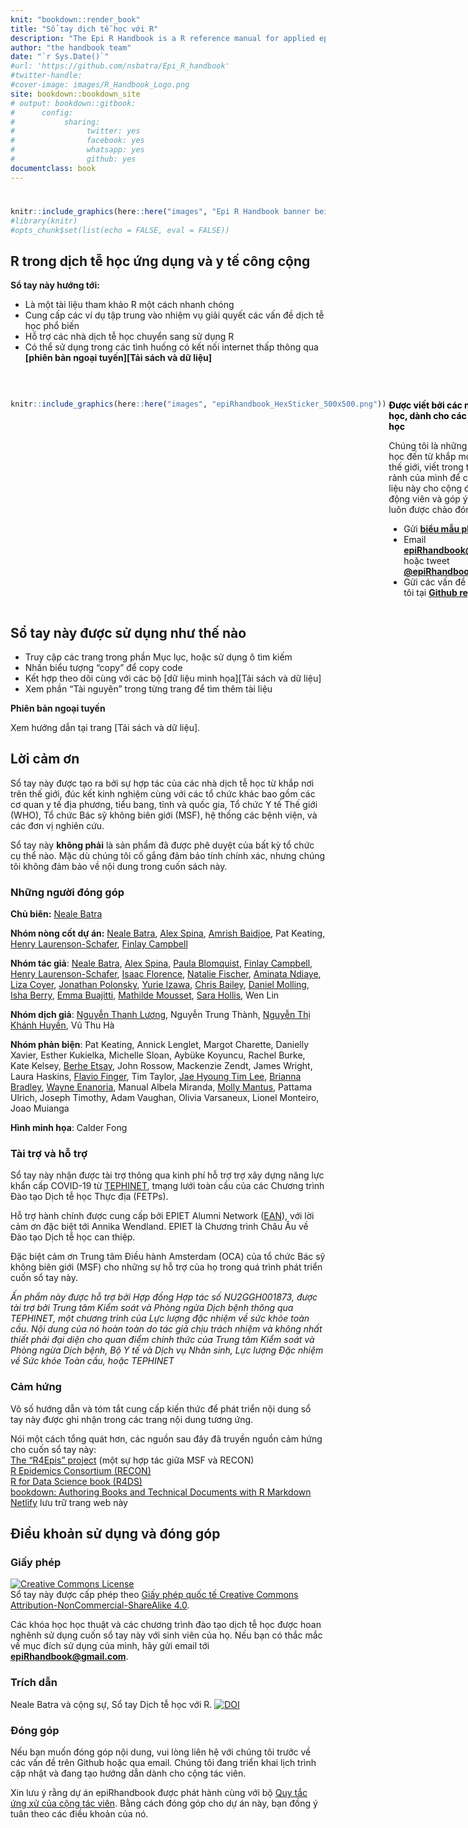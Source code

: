 ```yaml
---
knit: "bookdown::render_book"
title: "Sổ tay dịch tễ học với R"  
description: "The Epi R Handbook is a R reference manual for applied epidemiology and public health."
author: "the handbook team"
date: "`r Sys.Date()`"
#url: 'https://github.com/nsbatra/Epi_R_handbook'
#twitter-handle: 
#cover-image: images/R_Handbook_Logo.png
site: bookdown::bookdown_site
# output: bookdown::gitbook:
#      config:
#           sharing:
#                twitter: yes
#                facebook: yes
#                whatsapp: yes
#                github: yes
documentclass: book
---
```


#  {.unnumbered}

```r
knitr::include_graphics(here::here("images", "Epi R Handbook banner beige 1500x500.png"))
#library(knitr)
#opts_chunk$set(list(echo = FALSE, eval = FALSE))
```

<meta name="description" content="The Epi R Handbook is an R reference manual for applied epidemiology and public health.">

<meta http-equiv="Content-Type" content="text/html; charset=utf-8">

<!-- <span style="color: red;">**THIS IS A DRAFT.  REVIEWERS GIVE FEEDBACK AT THIS [LINK](https://forms.gle/4RNdRRLGx67xW9yq9)**.</span> -->

<!-- <span style="color: darkgreen;">**DO YOU LIKE THIS HANDBOOK? SHOULD SOMETHING BE CHANGED? PLEASE TELL US!**</span> -->

<!-- <form target="_blank" action="https://forms.gle/A5SnRVws7tPD15Js9"> -->

<!--     <input type="submit" value="FEEDBACK" /> -->

<!-- </form> -->

<!-- ======================================================= -->

<!-- ## An R reference manual for applied epidemiology and public health {.unnumbered} -->

<!-- <span style="color: brown;">**The Epi R Handbook is an R reference manual for applied epidemiology and public health.**</span> -->

<!-- ## About this handbook   -->

## R trong dịch tễ học ứng dụng và y tế công cộng {.unnumbered}

**Sổ tay này hướng tới:**

-   Là một tài liệu tham khảo R một cách nhanh chóng\
-   Cung cấp các ví dụ tập trung vào nhiệm vụ giải quyết các vấn đề dịch tễ học phổ biến\
-   Hỗ trợ các nhà dịch tễ học chuyển sang sử dụng R\
-   Có thể sử dụng trong các tình huống có kết nối internet thấp thông qua **[phiên bản ngoại tuyến][Tải sách và dữ liệu]**

<!-- * Use practical epi examples - cleaning case linelists, making transmission chains and epidemic curves, automated reports and dashboards, modeling incidence and making projections, demographic pyramids and rate standardization, record matching, outbreak detection, survey analysis, survival analysis, GIS basics, contact tracing, phylogenetic trees...   -->

<!-- **How is this different than other R books?**   -->

<!-- * It is community-driven - *written for epidemiologists by epidemiologists* in their spare time and leveraging experience in local, national, academic, and emergency settings   -->

<!-- Dual-column created based on the rmarkdown cookbook here: https://bookdown.org/yihui/rmarkdown-cookbook/multi-column.html -->

<br>

::: {style="display: flex;"}
<div>

```r
knitr::include_graphics(here::here("images", "epiRhandbook_HexSticker_500x500.png"))
```

</div>

::: {.col data-latex="{0.05\\textwidth}"}
  <!-- an empty Div (with a white space), serving as
a column separator -->
:::

<div>

[**Được viết bởi các nhà dịch tễ học, dành cho các nhà dịch tễ học**]{style="color: black;"}

Chúng tôi là những nhà dịch tễ học đến từ khắp mọi nơi trên thế giới, viết trong thời gian rảnh của mình để cung cấp tài liệu này cho cộng đồng. Sự động viên và góp ý của bạn luôn được chào đón thông qua:

-   Gửi [**biểu mẫu phản hồi**](https://forms.gle/A5SnRVws7tPD15Js9)\
-   Email [**epiRhandbook\@gmail.com**](mailto:epiRhandbook@gmail.com){.email} hoặc tweet [**\@epiRhandbook**](https://twitter.com/epirhandbook)\
-   Gửi các vấn đề cho chúng tôi tại [**Github repository**](https://github.com/epirhandbook/Epi_R_handbook)

</div>
:::

<!-- ======================================================= -->

## Sổ tay này được sử dụng như thế nào {.unnumbered}

-   Truy cập các trang trong phần Mục lục, hoặc sử dụng ô tìm kiếm
-   Nhấn biểu tượng "copy" để copy code\
-   Kết hợp theo dõi cùng với các bộ [dữ liệu minh họa][Tải sách và dữ liệu]\
-   Xem phần "Tài nguyên" trong từng trang để tìm thêm tài liệu

**Phiên bản ngoại tuyến**

Xem hướng dẫn tại trang [Tải sách và dữ liệu].

<!-- ======================================================= -->

## Lời cảm ơn {.unnumbered}

Sổ tay này được tạo ra bởi sự hợp tác của các nhà dịch tễ học từ khắp nơi trên thế giới, đúc kết kinh nghiệm cùng với các tổ chức khác bao gồm các cơ quan y tế địa phương, tiểu bang, tỉnh và quốc gia, Tổ chức Y tế Thế giới (WHO), Tổ chức Bác sỹ không biên giới (MSF), hệ thống các bệnh viện, và các đơn vị nghiên cứu.

Sổ tay này **không phải** là sản phẩm đã được phê duyệt của bất kỳ tổ chức cụ thể nào. Mặc dù chúng tôi cố gắng đảm bảo tính chính xác, nhưng chúng tôi không đảm bảo về nội dung trong cuốn sách này.

### Những người đóng góp {.unnumbered}

**Chủ biên:** [Neale Batra](https://www.linkedin.com/in/neale-batra/)

**Nhóm nòng cốt dự án:** [Neale Batra](https://www.linkedin.com/in/neale-batra/), [Alex Spina](https://github.com/aspina7), [Amrish Baidjoe](https://twitter.com/Ammer_B), Pat Keating, [Henry Laurenson-Schafer](https://github.com/henryls1), [Finlay Campbell](https://github.com/finlaycampbell)

**Nhóm tác giả**: [Neale Batra](https://www.linkedin.com/in/neale-batra/), [Alex Spina](https://github.com/aspina7), [Paula Blomquist](https://www.linkedin.com/in/paula-bianca-blomquist-53188186/), [Finlay Campbell](https://github.com/finlaycampbell), [Henry Laurenson-Schafer](https://github.com/henryls1), [Isaac Florence](www.Twitter.com/isaacatflorence), [Natalie Fischer](https://www.linkedin.com/in/nataliefischer211/), [Aminata Ndiaye](https://twitter.com/aminata_fadl), [Liza Coyer](https://www.linkedin.com/in/liza-coyer-86022040/), [Jonathan Polonsky](https://twitter.com/jonny_polonsky), [Yurie Izawa](https://ch.linkedin.com/in/yurie-izawa-a1590319), [Chris Bailey](https://twitter.com/cbailey_58?lang=en), [Daniel Molling](https://www.linkedin.com/in/daniel-molling-4005716a/), [Isha Berry](https://twitter.com/ishaberry2), [Emma Buajitti](https://twitter.com/buajitti), [Mathilde Mousset](https://mathildemousset.wordpress.com/research/), [Sara Hollis](https://www.linkedin.com/in/saramhollis/), Wen Lin

**Nhóm dịch giả**: [Nguyễn Thanh Lương](https://www.linkedin.com/in/ntluong95/), Nguyễn Trung Thành, [Nguyễn Thị Khánh Huyền](https://www.linkedin.com/in/huyen-nguyen-3920b51a6/), Vũ Thu Hà

**Nhóm phản biện**: Pat Keating, Annick Lenglet, Margot Charette, Danielly Xavier, Esther Kukielka, Michelle Sloan, Aybüke Koyuncu, Rachel Burke, Kate Kelsey, [Berhe Etsay](https://www.linkedin.com/in/berhe-etsay-5752b1154/), John Rossow, Mackenzie Zendt, James Wright, Laura Haskins, [Flavio Finger](ffinger.github.io), Tim Taylor, [Jae Hyoung Tim Lee](https://www.linkedin.com/in/jaehyoungtlee/), [Brianna Bradley](https://www.linkedin.com/in/brianna-bradley-bb8658155), [Wayne Enanoria](https://www.linkedin.com/in/wenanoria), Manual Albela Miranda, [Molly Mantus](https://www.linkedin.com/in/molly-mantus-174550150/), Pattama Ulrich, Joseph Timothy, Adam Vaughan, Olivia Varsaneux, Lionel Monteiro, Joao Muianga

**Hình minh họa**: Calder Fong

<!-- **Editor-in-Chief:** Neale Batra  -->

<!-- **Project core team:** Neale Batra, Alex Spina, Amrish Baidjoe, Pat Keating, Henry Laurenson-Schafer, Finlay Campbell   -->

<!-- **Authors**: Neale Batra, Alex Spina, Paula Blomquist, Finlay Campbell, Henry Laurenson-Schafer, [Isaac Florence](www.Twitter.com/isaacatflorence), Natalie Fischer, Aminata Ndiaye, Liza Coyer, Jonathan Polonsky, Yurie Izawa, Chris Bailey, Daniel Molling, Isha Berry, Emma Buajitti, Mathilde Mousset, Sara Hollis, Wen Lin   -->

<!-- **Reviewers**: Pat Keating, Mathilde Mousset, Annick Lenglet, Margot Charette, Isha Berry, Paula Blomquist, Natalie Fischer, Daniely Xavier, Esther Kukielka, Michelle Sloan, Aybüke Koyuncu, Rachel Burke, Daniel Molling, Kate Kelsey, Berhe Etsay, John Rossow, Mackenzie Zendt, James Wright, Wayne Enanoria, Laura Haskins, Flavio Finger, Tim Taylor, Jae Hyoung Tim Lee, Brianna Bradley, Manual Albela Miranda, Molly Mantus, Priscilla Spencer, Pattama Ulrich, Joseph Timothy, Adam Vaughan, Olivia Varsaneux, Lionel Monteiro, Joao Muianga   -->

### Tài trợ và hỗ trợ {.unnumbered}

Sổ tay này nhận được tài trợ thông qua kinh phí hỗ trợ trợ xây dựng năng lực khẩn cấp COVID-19 từ [TEPHINET](https://www.tephinet.org/), tmạng lưới toàn cầu của các Chương trình Đào tạo Dịch tễ học Thực địa (FETPs).

Hỗ trợ hành chính được cung cấp bởi EPIET Alumni Network ([EAN](https://epietalumni.net/)), với lời cảm ơn đặc biệt tới Annika Wendland. EPIET là Chương trình Châu Âu về Đào tạo Dịch tễ học can thiệp.

Đặc biệt cảm ơn Trung tâm Điều hành Amsterdam (OCA) của tổ chức Bác sỹ không biên giới (MSF) cho những sự hỗ trợ của họ trong quá trình phát triển cuốn sổ tay này.

*Ấn phẩm này được hỗ trợ bởi Hợp đồng Hợp tác số NU2GGH001873, được tài trợ bởi Trung tâm Kiểm soát và Phòng ngừa Dịch bệnh thông qua TEPHINET, một chương trình của Lực lượng đặc nhiệm về sức khỏe toàn cầu. Nội dung của nó hoàn toàn do tác giả chịu trách nhiệm và không nhất thiết phải đại diện cho quan điểm chính thức của Trung tâm Kiểm soát và Phòng ngừa Dịch bệnh, Bộ Y tế và Dịch vụ Nhân sinh, Lực lượng Đặc nhiệm về Sức khỏe Toàn cầu, hoặc TEPHINET*

### Cảm hứng {.unnumbered}

Vô số hướng dẫn và tóm tắt cung cấp kiến thức để phát triển nội dung sổ tay này được ghi nhận trong các trang nội dung tương ứng.

Nói một cách tổng quát hơn, các nguồn sau đây đã truyền nguồn cảm hứng cho cuốn sổ tay này:\
[The "R4Epis" project](https://r4epis.netlify.app/) (một sự hợp tác giữa MSF và RECON)\
[R Epidemics Consortium (RECON)](https://www.repidemicsconsortium.org/)\
[R for Data Science book (R4DS)](https://r4ds.had.co.nz/)\
[bookdown: Authoring Books and Technical Documents with R Markdown](https://bookdown.org/yihui/bookdown/)\
[Netlify](https://www.netlify.com) lưu trữ trang web này

<!-- ### Image credits {-}   -->

<!-- Images in logo from US CDC Public Health Image Library) include [2013 Yemen looking for mosquito breeding sites](https://phil.cdc.gov/Details.aspx?pid=19623), [Ebola virus](https://phil.cdc.gov/Details.aspx?pid=23186), and [Survey in Rajasthan](https://phil.cdc.gov/Details.aspx?pid=19838).   -->

## Điều khoản sử dụng và đóng góp {.unnumbered}

### Giấy phép {.unnumbered}

<a rel="license" href="http://creativecommons.org/licenses/by-nc-sa/4.0/"><img src="https://i.creativecommons.org/l/by-nc-sa/4.0/88x31.png" alt="Creative Commons License" style="border-width:0"/></a><br />Sổ tay này được cấp phép theo <a rel="license" href="http://creativecommons.org/licenses/by-nc-sa/4.0/">Giấy phép quốc tế Creative Commons Attribution-NonCommercial-ShareAlike 4.0</a>.

Các khóa học học thuật và các chương trình đào tạo dịch tễ học được hoan nghênh sử dụng cuốn sổ tay này với sinh viên của họ. Nếu bạn có thắc mắc về mục đích sử dụng của mình, hãy gửi email tới [**epiRhandbook\@gmail.com**](mailto:epiRhandbook@gmail.com){.email}.

### Trích dẫn {.unnumbered}

Neale Batra và cộng sự, Sổ tay Dịch tễ học với R. <a rel="license" href="https://zenodo.org/badge/231610102.svg"><img src="https://zenodo.org/badge/231610102.svg" alt="DOI" style="border-width:0"/></a><br />

### Đóng góp {.unnumbered}

Nếu bạn muốn đóng góp nội dung, vui lòng liên hệ với chúng tôi trước về các vấn đề trên Github hoặc qua email. Chúng tôi đang triển khai lịch trình cập nhật và đang tạo hướng dẫn dành cho cộng tác viên.

Xin lưu ý rằng dự án epiRhandbook được phát hành cùng với bộ [Quy tắc ứng xử của cộng tác viên](https://contributor-covenant.org/version/2/0/CODE_OF_CONDUCT.html). Bằng cách đóng góp cho dự án này, bạn đồng ý tuân theo các điều khoản của nó.
